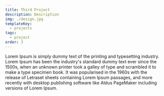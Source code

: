 ```yaml
---
title: Third Project
description: Description
img: ./design.jpg
templateKey:
  - projects
tags:
  - project
order: 3
---
```


Lorem Ipsum is simply dummy text of the printing and typesetting industry. Lorem Ipsum has been the industry's standard dummy text ever since the 1500s, when an unknown printer took a galley of type and scrambled it to make a type specimen book. It was popularised in the 1960s with the release of Letraset sheets containing Lorem Ipsum passages, and more recently with desktop publishing software like Aldus PageMaker including versions of Lorem Ipsum.
